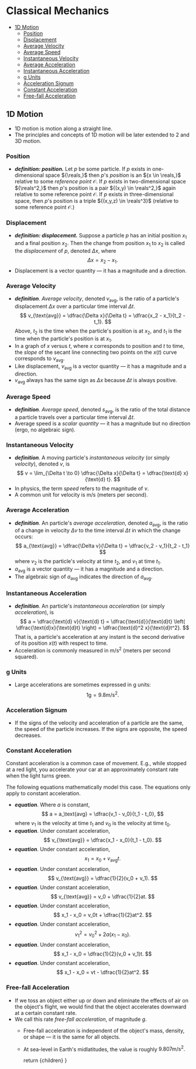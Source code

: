 
# Classical Mechanics


<TOC>

- [1D Motion](#1d-motion)
	- [Position](#position)
	- [Displacement](#displacement)
	- [Average Velocity](#average-velocity)
	- [Average Speed](#average-speed)
	- [Instantaneous Velocity](#instantaneous-velocity)
	- [Average Acceleration](#average-acceleration)
	- [Instantaneous Acceleration](#instantaneous-acceleration)
	- [g Units](#g-units)
	- [Acceleration Signum](#acceleration-signum)
	- [Constant Acceleration](#constant-acceleration)
	- [Free-fall Acceleration](#free-fall-acceleration)


</TOC>

## 1D Motion
- 1D motion is motion along a straight line.
- The principles and concepts of 1D motion will be later extended to 2 and 3D motion.

### Position
- __*definition: position.*__ Let ${p}$ be some particle. If ${p}$ exists in one-dimensional space ${\reals,}$ then ${p}$'s _position_ is an ${x \in \reals,}$ relative to some _reference point_ ${\mathscr{O}.}$ If ${p}$ exists in two-dimensional space ${\reals^2,}$ then ${p}$'s position is a pair ${(x,y) \in \reals^2,}$ again relative to some reference point ${\mathscr{O}.}$ If ${p}$ exists in three-dimensional space, then ${p}$'s position is a triple ${(x,y,z) \in \reals^3}$ (relative to some reference point ${\mathscr{O}.}$)

### Displacement
- __*definition: displacement.*__ Suppose a particle ${p}$ has an initial position ${x_1}$ and a final position ${x_2.}$ Then the change from position ${x_1}$ to ${x_2}$ is called the _displacement_ of ${p,}$ denoted ${\Delta x,}$ where     
$$
    \Delta x = x_2 - x_1.
$$
- Displacement is a vector quantity &mdash; it has a magnitude and a direction.

### Average Velocity
- __*definition*__. _Average velocity_, denoted ${v_{\text{avg}},}$ is the ratio of a particle's displacement ${\Delta x}$ over a particular time interval ${\Delta t.}$
    $$
        v_{\text{avg}} = \dfrac{\Delta x}{\Delta t}
        = \dfrac{x_2 - x_1}{t_2 - t_1}.
    $$
    Above, ${t_2}$ is the time when the particle's position is at ${x_2,}$ and ${t_1}$ is the time when the particle's position is at ${x_1.}$
- In a graph of ${x}$ versus ${t,}$ where ${x}$ corresponds to position and ${t}$ to time, the _slope_ of the secant line connecting two points on the ${x(t)}$ curve corresponds to ${v_{\text{avg}}.}$
- Like displacement, ${v_{\text{avg}}}$ is a vector quantity &mdash; it has a magnitude and a direction.  
- ${v_{\text{avg}}}$ always has the same sign as ${\Delta x}$ because ${\Delta t}$ is always positive.

### Average Speed
- __*definition*__. _Average speed_, denoted ${s_{\text{avg}},}$ is the ratio of the total distance a particle travels over a particular time interval ${\Delta t.}$
- Average speed is a _scalar quantity_ &mdash; it has a magnitude but no direction (ergo, no algebraic sign).

### Instantaneous Velocity
- __*definition*__. A moving particle's _instantaneous velocity_ (or simply _velocity_), denoted ${v,}$ is
    $$
        v = \lim_{\Delta t \to 0} \dfrac{\Delta x}{\Delta t}
        = \dfrac{\text{d} x}{\text{d} t}.
    $$
- In physics, the term _speed_ refers to the magnitude of ${v.}$
- A common unit for velocity is ${\text{m}/\text{s}}$ (meters per second).

### Average Acceleration
- __*definition*__. An particle's _average acceleration_, denoted ${a_{\text{avg}},}$ is the ratio of a change in velocity ${\Delta v}$ to the time interval ${\Delta t}$ in which the change occurs:
  $$
    a_{\text{avg}} = \dfrac{\Delta v}{\Delta t}
    = \dfrac{v_2 - v_1}{t_2 - t_1}
  $$ 
  where ${v_2}$ is the particle's velocity at time ${t_2,}$ and ${v_1}$ at time ${t_1.}$
- ${a_{\text{avg}}}$ is a vector quantity &mdash; it has a magnitude and a direction.
- The algebraic sign of ${a_{\text{avg}}}$ indicates the direction of ${a_{\text{avg}}.}$ 

### Instantaneous Acceleration
- __*definition*__. An particle's _instantaneous acceleration_ (or simply _acceleration_), is
    $$
        a = \dfrac{\text{d} v}{\text{d} t}
        = \dfrac{\text{d}}{\text{d}t} \left( \dfrac{\text{d}x}{\text{d}t} \right)
        = \dfrac{\text{d}^2 x}{\text{d}t^2}.
    $$
    That is, a particle's acceleration at any instant is the second derivative of its position ${x(t)}$ with respect to time.
- Acceleration is commonly measured in ${\text{m}/\text{s}^2}$ (meters per second squared).

### g Units
- Large accelerations are sometimes expressed in ${\text{g}}$ units:
	$$
		1 \text{g} = 9.8 \text{m}/\text{s}^2.
	$$

### Acceleration Signum
- If the signs of the velocity and acceleration of a particle are the same, the speed of the particle increases. If the signs are opposite, the speed decreases.

### Constant Acceleration
Constant acceleration is a common case of movement. E.g., while stopped at a red light, you accelerate your car at an approximately constant rate when the light turns green.

The following equations mathematically model this case. The equations only apply to constant acceleration.
- __*equation*__. Where ${a}$ is constant,
	$$
		a = a_\text{avg} = \dfrac{v_1 - v_0}{t_1 - t_0},
	$$
	where ${v_1}$ is the velocity at time ${t_1}$ and ${v_0}$ is the velocity at time ${t_0.}$
- __*equation*__. Under constant acceleration,
	$$
		v_{\text{avg}} = \dfrac{x_1 - x_0}{t_1 - t_0}.
	$$
- __*equation*__. Under constant acceleration,
	$$
		x_1 = x_0 + v_{\text{avg}}t.
	$$
- __*equation*__. Under constant acceleration,
	$$
		v_{\text{avg}} = \dfrac{1}{2}(v_0 + v_1).
	$$
- __*equation*__. Under constant acceleration,
  $$
		v_{\text{avg}} = v_0 + \dfrac{1}{2}at. 
	$$
- __*equation*__. Under constant acceleration,
	$$
		x_1 - x_0 = v_0t + \dfrac{1}{2}at^2.
	$$
- __*equation*__. Under constant acceleration,
	$$
		v_1^2 = v_0^2 + 2a(x_1 - x_0).
	$$
- __*equation*__. Under constant acceleration,
	$$
		x_1 - x_0 = \dfrac{1}{2}(v_0 + v_1)t.
	$$
- __*equation*__. Under constant acceleration,
	$$
		x_1 - x_0 = vt - \dfrac{1}{2}at^2.
	$$

### Free-fall Acceleration
- If we toss an object either up or down and eliminate the effects of air on the object's flight, we would find that the object accelerates downward at a certain constant rate.	
- We call this rate _free-fall acceleration_, of magnitude ${g.}$
  - Free-fall acceleration is independent of the object's mass, density, or shape — it is the same for all objects.
  - At sea-level in Earth's midlatitudes, the value is roughly ${9.807 \text{m}/\text{s}^2.}$



    return <MdxLayout>{children}</MdxLayout>
}